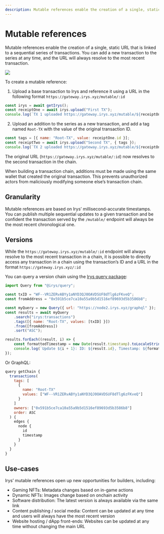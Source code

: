 ```yaml
---
description: Mutable references enable the creation of a single, static URL that is linked to a sequential series of transactions.
---
```



# Mutable references

Mutable references enable the creation of a single, static URL that is linked to a sequential series of transactions. You can add a new transaction to the series at any time, and the URL will always resolve to the most recent transaction.

<img className="border border-[#FEF4EE] rounded mt-5  w-full" src="/img/mutable-references.png" />

To create a mutable reference:

1. Upload a base transaction to Irys and reference it using a URL in the following format `https://gateway.irys.xyz/mutable/:id`

```js
const irys = await getIrys();
const receiptOne = await irys.upload("First TX");
console.log(`TX 1 uploaded https://gateway.irys.xyz/mutable/${receiptOne.id}`);
```

2. Upload an addition to the series as a new transaction, and add a tag named `Root-TX` with the value of the original transaction ID.

```js
const tags = [{ name: "Root-TX", value: receiptOne.id }];
const receiptTwo = await irys.upload("Second TX", { tags });
console.log(`TX 2 uploaded https://gateway.irys.xyz/mutable/${receiptOne.id}`);
```

The original URL (`https://gateway.irys.xyz/mutable/:id`) now resolves to the second transaction in the chain.

<Callout type="info" emoji="ℹ️">
	When building a transaction chain, additions must be made using the same wallet that created the original
	transaction. This prevents unauthorized actors from maliciously modifying someone else’s transaction chain.
</Callout>

## Granularity

Mutable references are based on Irys’ millisecond-accurate timestamps. You can publish multiple sequential updates to a given transaction and be confident the transaction served by the `/mutable/` endpoint will always be the most recent chronological one.

## Versions

While the `https://gateway.irys.xyz/mutable/:id` endpoint will always resolve to the most recent transaction in a chain, it is possible to directly access any transaction in a chain using the transaction’s ID and a URL in the format `https://gateway.irys.xyz/:id`

You can query a version chain using the [Irys query package](/developer-docs/querying/query-package):

```js
import Query from "@irys/query";

const txID = "WF--VR1ZERvABYy1aNYD3QJ0OAVDSUF8dTlg6zFKveQ";
const fromAddress = "0x591b5ce7ca10a55a9b5d1516ef89693d5b3586b8";

const myQuery = new Query({ url: "https://node2.irys.xyz/graphql" });
const results = await myQuery
	.search("irys:transactions")
	.tags([{ name: "Root-TX", values: [txID] }])
	.from([fromAddress])
	.sort("ASC");

results.forEach((result, i) => {
	const formattedTimestamp = new Date(result.timestamp).toLocaleString();
	console.log(`Update ${i + 1}: ID: ${result.id}, Timestamp: ${formattedTimestamp}`);
});
```

Or GraphQL:

```js
query getChain {
  transactions(
    tags: [
      {
        name: "Root-TX"
        values: ["WF--VR1ZERvABYy1aNYD3QJ0OAVDSUF8dTlg6zFKveQ"]
      }
    ]
    owners: ["0x591b5ce7ca10a55a9b5d1516ef89693d5b3586b8"]
    order: ASC
  ) {
    edges {
      node {
        id
        timestamp
      }
    }
  }
}
```

## Use-cases

Irys’ mutable references open up new opportunities for builders, including:

-   Gaming NFTs: Metadata changes based on in-game actions
-   Dynamic NFTs: Images change based on onchain activity
-   Software distribution: The latest version is always available via the same link
-   Content publishing / social media: Content can be updated at any time and users will always have the most recent version
-   Website hosting / dApp front-ends: Websites can be updated at any time without changing the main URL
